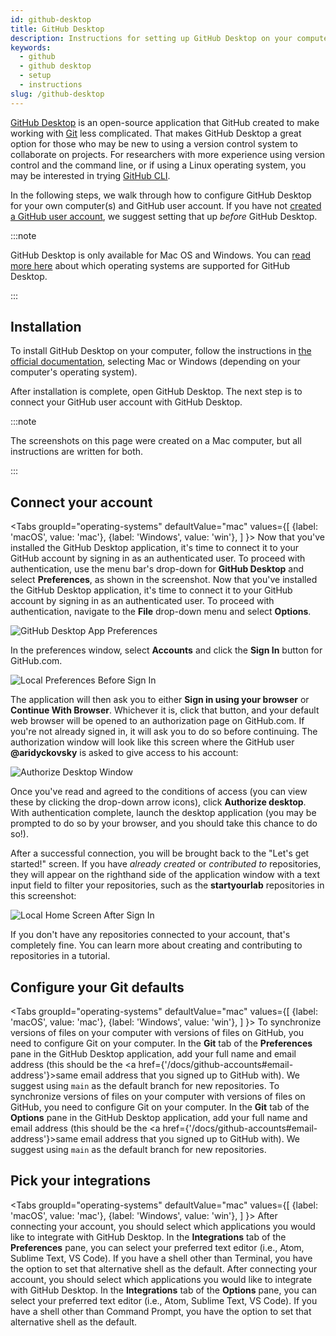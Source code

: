 ```yaml
---
id: github-desktop
title: GitHub Desktop
description: Instructions for setting up GitHub Desktop on your computer.
keywords: 
  - github
  - github desktop
  - setup
  - instructions
slug: /github-desktop
---
```



[GitHub Desktop](https://desktop.github.com/) is an open-source application that GitHub created to make working with [Git](https://git-scm.com/) less complicated. That makes GitHub Desktop a great option for those who may be new to using a version control system to collaborate on projects. For researchers with more experience using version control and the command line, or if using a Linux operating system, you may be interested in trying [GitHub CLI](https://cli.github.com/).

In the following steps, we walk through how to configure GitHub Desktop for your own computer(s) and GitHub user account. If you have not [created a GitHub user account](/docs/github-accounts#create-your-github-user-account), we suggest setting that up _before_ GitHub Desktop.

:::note

GitHub Desktop is only available for Mac OS and Windows. You can [read more here](https://docs.github.com/en/desktop/installing-and-configuring-github-desktop/supported-operating-systems) about which operating systems are supported for GitHub Desktop.

:::

## Installation

To install GitHub Desktop on your computer, follow the instructions in [the official documentation](https://docs.github.com/en/desktop/installing-and-configuring-github-desktop/installing-github-desktop), selecting Mac or Windows (depending on your computer's operating system).

After installation is complete, open GitHub Desktop. The next step is to connect your GitHub user account with GitHub Desktop.

:::note

The screenshots on this page were created on a Mac computer, but all instructions are written for both.

:::

## Connect your account

<Tabs
  groupId="operating-systems"
  defaultValue="mac"
  values={[
    {label: 'macOS', value: 'mac'},
    {label: 'Windows', value: 'win'},
  ]
}>
  <TabItem value="mac">
    Now that you've installed the GitHub Desktop application, it's time to connect it to your GitHub account by signing in as an authenticated user. To proceed with authentication, use the menu bar's drop-down for <b>GitHub Desktop</b> and select <b>Preferences</b>, as shown in the screenshot.
  </TabItem>
  <TabItem value="win">
    Now that you've installed the GitHub Desktop application, it's time to connect it to your GitHub account by signing in as an authenticated user. To proceed with authentication, navigate to the <b>File</b> drop-down menu and select <b>Options</b>.
  </TabItem>
</Tabs>

<div style={{ textAlign: 'center', paddingTop: '1em', paddingBottom: '1em', }}>
  <img
    src={require('/img/setup/app-preferences.png').default}
    style={{ width: '320px' }}
    alt="GitHub Desktop App Preferences"
  />
</div>

In the preferences window, select **Accounts** and click the **Sign In** button for GitHub.com.

<div style={{ textAlign: 'center', paddingTop: '1em', paddingBottom: '1em', }}>
  <img
    src={require('/img/setup/local-preferences-accounts-no-user.png').default}
    alt="Local Preferences Before Sign In"
  />
</div>

The application will then ask you to either **Sign in using your browser** or **Continue With Browser**. Whichever it is, click that button, and your default web browser will be opened to an authorization page on GitHub.com. If you're not already signed in, it will ask you to do so before continuing. The authorization window will look like this screen where the GitHub user **@aridyckovsky** is asked to give access to his account:

<div style={{ textAlign: 'center', paddingTop: '1em', paddingBottom: '1em', }}>
  <img
    src={require('/img/setup/browser-authorize-desktop.png').default}
    alt="Authorize Desktop Window"
  />
</div>

Once you've read and agreed to the conditions of access (you can view these by clicking the drop-down arrow icons), click **Authorize desktop**. With authentication complete, launch the desktop application (you may be prompted to do so by your browser, and you should take this chance to do so!).

After a successful connection, you will be brought back to the "Let's get started!" screen. If you have _already created_ or _contributed to_ repositories, they will appear on the righthand side of the application window with a text input field to filter your repositories, such as the **startyourlab** repositories in this screenshot:

<div style={{ textAlign: 'center', paddingTop: '1em', paddingBottom: '1em', }}>
  <img
    src={require('/img/setup/local-home-screen-signed-in.png').default}
    alt="Local Home Screen After Sign In"
  />
</div>

<!-- TODO: Link to a specific tutorial -->
If you don't have any repositories connected to your account, that's completely fine. You can learn more about creating and contributing to repositories in a tutorial.

## Configure your Git defaults

<Tabs
  groupId="operating-systems"
  defaultValue="mac"
  values={[
    {label: 'macOS', value: 'mac'},
    {label: 'Windows', value: 'win'},
  ]
}>
  <TabItem value="mac">
    To synchronize versions of files on your computer with versions of files on GitHub, you need to configure Git on your computer. In the <b>Git</b> tab of the <b>Preferences</b> pane in the GitHub Desktop application, add your full name and email address (this should be the <a href={'/docs/github-accounts#email-address'}>same email address</a> that you signed up to GitHub with). We suggest using <code>main</code> as the default branch for new repositories.
  </TabItem>
  <TabItem value="win">
    To synchronize versions of files on your computer with versions of files on GitHub, you need to configure Git on your computer. In the <b>Git</b> tab of the <b>Options</b> pane in the GitHub Desktop application, add your full name and email address (this should be the <a href={'/docs/github-accounts#email-address'}>same email address</a> that you signed up to GitHub with). We suggest using <code>main</code> as the default branch for new repositories.
  </TabItem>
</Tabs>

## Pick your integrations

<Tabs
  groupId="operating-systems"
  defaultValue="mac"
  values={[
    {label: 'macOS', value: 'mac'},
    {label: 'Windows', value: 'win'},
  ]
}>
  <TabItem value="mac">
    After connecting your account, you should select which applications you would like to integrate with GitHub Desktop. In the <b>Integrations</b> tab of the <b>Preferences</b> pane, you can select your preferred text editor (i.e., Atom, Sublime Text, VS Code). If you have a shell other than Terminal, you have the option to set that alternative shell as the default.
  </TabItem>
  <TabItem value="win">
    After connecting your account, you should select which applications you would like to integrate with GitHub Desktop. In the <b>Integrations</b> tab of the <b>Options</b> pane, you can select your preferred text editor (i.e., Atom, Sublime Text, VS Code). If you have a shell other than Command Prompt, you have the option to set that alternative shell as the default.
  </TabItem>
</Tabs>
